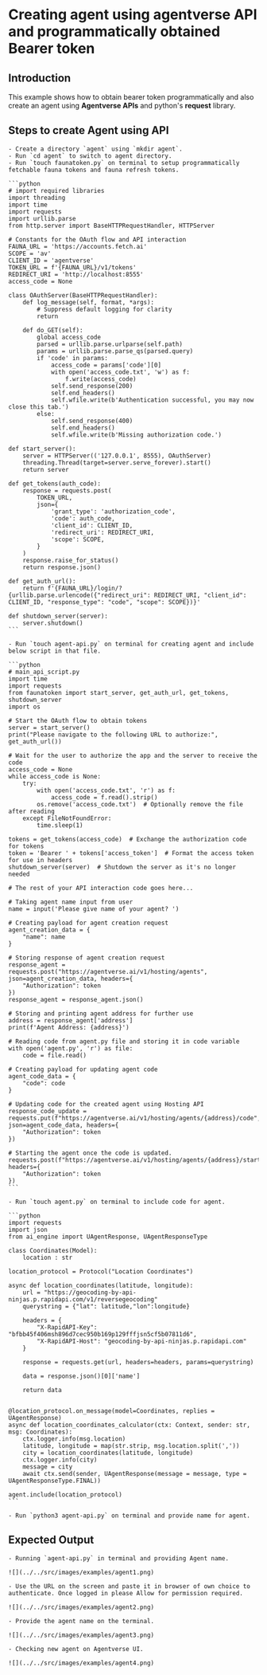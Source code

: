 
# Creating agent using agentverse API and programmatically obtained Bearer token

## Introduction

This example shows how to obtain bearer token programmatically and also create an agent using **Agentverse APIs** and python's **request** library.

## Steps to create Agent using API

    - Create a directory `agent` using `mkdir agent`.
    - Run `cd agent` to switch to agent directory.
    - Run `touch faunatoken.py` on terminal to setup programmatically fetchable fauna tokens and fauna refresh tokens. 

    ```python
    # import required libraries
    import threading
    import time
    import requests
    import urllib.parse
    from http.server import BaseHTTPRequestHandler, HTTPServer

    # Constants for the OAuth flow and API interaction
    FAUNA_URL = 'https://accounts.fetch.ai'
    SCOPE = 'av'
    CLIENT_ID = 'agentverse'
    TOKEN_URL = f'{FAUNA_URL}/v1/tokens'
    REDIRECT_URI = 'http://localhost:8555'
    access_code = None

    class OAuthServer(BaseHTTPRequestHandler):
        def log_message(self, format, *args):
            # Suppress default logging for clarity
            return

        def do_GET(self):
            global access_code
            parsed = urllib.parse.urlparse(self.path)
            params = urllib.parse.parse_qs(parsed.query)
            if 'code' in params:
                access_code = params['code'][0]
                with open('access_code.txt', 'w') as f:
                    f.write(access_code)
                self.send_response(200)
                self.end_headers()
                self.wfile.write(b'Authentication successful, you may now close this tab.')
            else:
                self.send_response(400)
                self.end_headers()
                self.wfile.write(b'Missing authorization code.')

    def start_server():
        server = HTTPServer(('127.0.0.1', 8555), OAuthServer)
        threading.Thread(target=server.serve_forever).start()
        return server

    def get_tokens(auth_code):
        response = requests.post(
            TOKEN_URL,
            json={
                'grant_type': 'authorization_code',
                'code': auth_code,
                'client_id': CLIENT_ID,
                'redirect_uri': REDIRECT_URI,
                'scope': SCOPE,
            }
        )
        response.raise_for_status()
        return response.json()

    def get_auth_url():
        return f'{FAUNA_URL}/login/?{urllib.parse.urlencode({"redirect_uri": REDIRECT_URI, "client_id": CLIENT_ID, "response_type": "code", "scope": SCOPE})}'

    def shutdown_server(server):
        server.shutdown()
    ```

    - Run `touch agent-api.py` on terminal for creating agent and include below script in that file.

    ```python
    # main_api_script.py
    import time
    import requests
    from faunatoken import start_server, get_auth_url, get_tokens, shutdown_server
    import os

    # Start the OAuth flow to obtain tokens
    server = start_server()
    print("Please navigate to the following URL to authorize:", get_auth_url())

    # Wait for the user to authorize the app and the server to receive the code
    access_code = None
    while access_code is None:
        try:
            with open('access_code.txt', 'r') as f:
                access_code = f.read().strip()
            os.remove('access_code.txt')  # Optionally remove the file after reading
        except FileNotFoundError:
            time.sleep(1) 

    tokens = get_tokens(access_code)  # Exchange the authorization code for tokens
    token = 'Bearer ' + tokens['access_token']  # Format the access token for use in headers
    shutdown_server(server)  # Shutdown the server as it's no longer needed

    # The rest of your API interaction code goes here...

    # Taking agent name input from user
    name = input('Please give name of your agent? ')

    # Creating payload for agent creation request
    agent_creation_data = {
        "name": name
    }

    # Storing response of agent creation request
    response_agent = requests.post("https://agentverse.ai/v1/hosting/agents", json=agent_creation_data, headers={
        "Authorization": token
    })
    response_agent = response_agent.json()

    # Storing and printing agent address for further use
    address = response_agent['address']
    print(f'Agent Address: {address}')

    # Reading code from agent.py file and storing it in code variable
    with open('agent.py', 'r') as file:
        code = file.read()

    # Creating payload for updating agent code
    agent_code_data = {
        "code": code
    }

    # Updating code for the created agent using Hosting API
    response_code_update = requests.put(f"https://agentverse.ai/v1/hosting/agents/{address}/code", json=agent_code_data, headers={
        "Authorization": token
    })

    # Starting the agent once the code is updated.
    requests.post(f"https://agentverse.ai/v1/hosting/agents/{address}/start", headers={
        "Authorization": token
    })
    ```

    - Run `touch agent.py` on terminal to include code for agent.

    ```python
    import requests
    import json
    from ai_engine import UAgentResponse, UAgentResponseType

    class Coordinates(Model):
        location : str

    location_protocol = Protocol("Location Coordinates")

    async def location_coordinates(latitude, longitude):
        url = "https://geocoding-by-api-ninjas.p.rapidapi.com/v1/reversegeocoding"
        querystring = {"lat": latitude,"lon":longitude}

        headers = {
            "X-RapidAPI-Key": "bfbb45f406msh896d7cec950b169p129fffjsn5cf5b07811d6",
            "X-RapidAPI-Host": "geocoding-by-api-ninjas.p.rapidapi.com"
        }

        response = requests.get(url, headers=headers, params=querystring)

        data = response.json()[0]['name']

        return data


    @location_protocol.on_message(model=Coordinates, replies = UAgentResponse)
    async def location_coordinates_calculator(ctx: Context, sender: str, msg: Coordinates):
        ctx.logger.info(msg.location)
        latitude, longitude = map(str.strip, msg.location.split(','))
        city = location_coordinates(latitude, longitude)
        ctx.logger.info(city)
        message = city
        await ctx.send(sender, UAgentResponse(message = message, type = UAgentResponseType.FINAL))

    agent.include(location_protocol)
    ```

    - Run `python3 agent-api.py` on terminal and provide name for agent.

## Expected Output

    - Running `agent-api.py` in terminal and providing Agent name.

    ![](../../src/images/examples/agent1.png)

    - Use the URL on the screen and paste it in browser of own choice to authenticate. Once logged in please Allow for permission required.

    ![](../../src/images/examples/agent2.png)

    - Provide the agent name on the terminal.

    ![](../../src/images/examples/agent3.png)

    - Checking new agent on Agentverse UI.

    ![](../../src/images/examples/agent4.png)
